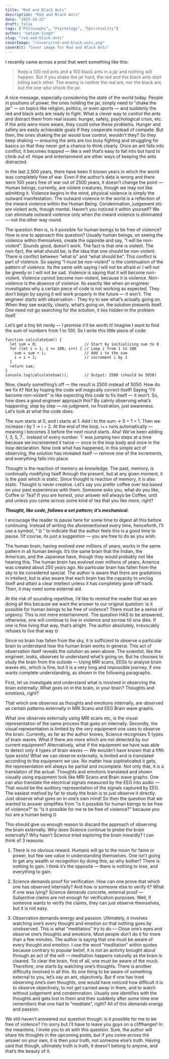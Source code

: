 ```yaml
---
title: "Red and Black Ants"
description: "Red and Black Ants"
date: "2025-10-22"
draft: false
tags: ["Philosophy", "Psychology", "Spirituality"]
author: "Satyam Singh"
slug: "red-and-black-ants"
coverImage: "/covers/red-and-black-ants.png"
coverAlt: "Cover image for Red and Black Ants"
---
```


I recently came across a post that went something like this:

> Keep a 100 red ants and a 100 black ants in a jar and nothing will happen. But if you shake the jar hard, the red and the black ants start killing each other. The enemy is neither the red ant, nor the black ant, but the one who shook the jar.

A nice message, especially considering the state of the world today. People in positions of power, the ones holding the jar, simply need to “shake the jar” — on topics like religion, politics, or even sports — and suddenly the red and black ants are ready to fight. What a clever way to control the ants and distract them from real issues: hunger, safety, psychological crisis, etc. If the ants were more aware, they could solve these problems. Hunger and safety are easily achievable goals if they cooperate instead of compete. But then, the ones shaking the jar would lose control, wouldn’t they? So they keep shaking — ensuring the ants are too busy fighting and struggling for basics so that they never get a chance to think clearly. Once an ant falls into conflict, it becomes trapped — like a well that’s easy to fall into but hard to climb out of. Hope and entertainment are other ways of keeping the ants distracted.

In the last 2,500 years, there have been 0 known years in which the world was completely free of war. Even if the author’s data is wrong and there were 100 years free of war out of 2500 years, it doesn’t change the point — Human beings, currently, are violent creatures, though we may not like admitting it. Violence begins in the mind, physical violence is simply the outward manifestation. The outward violence in the world is a reflection of the inward violence within the Human Being. Condemnation, judgement etc are violent acts, though mental. Haven’t you noticed it within yourself? We can eliminate outward violence only when the inward violence is eliminated — not the other way round.

The question then is, is it possible for human beings to be free of violence?
How is one to approach this question? Usually human beings, on seeing the violence within themselves, create the opposite and say, “I will be non-violent”. Sounds good, doesn’t work. The fact is that one is violent. The non-fact, the what should be, is the idea that one should be non-violent. There is conflict between “what is” and “what should be”. This conflict is part of violence. So saying “I must be non-violent” is the continuation of the pattern of violence. Its the same with saying I will not be afraid or I will not be greedy or I will not be sad. Violence is saying that it will become non-violent. Violence cannot become non-violent, because it is violence. Non-violence is the absence of violence. Its exactly like when an engineer investigates why a certain piece of code is not working as expected. They don’t begin by saying it will work properly in the future — it won’t. The engineer starts with observation - They try to see what’s actually going on. When they see exactly, clearly, what’s going on, the solution presents itself. One need not go searching for the solution, it lies hidden in the problem itself.

Let’s get a tiny bit nerdy — I promise it’ll be worth it! Imagine I want to find the sum of numbers from 1 to 100. So I write this little piece of code:
```
function calculateSum() {
  let sum = 0;                     // Start by initializing sum to 0
  for (let i = 1; i <= 100; i++) { // Loop i from 1 to 100
    sum = sum + i;                 // Add i to the sum 
    i = i + 1;                     // increment i by 1
  }
  return sum;
}
console.log(calculateSum());       // Output: 2500 (should be 5050)
```
Now, clearly something’s off — the result is 2500 instead of 5050. How do we fix it? Not by hoping the code will magically correct itself! Saying “I’ll become non-violent” is like expecting this code to fix itself — it won’t. So, how does a good engineer approach this? By calmly observing what’s happening, step by step — no judgment, no frustration, just awareness. Let’s look at what the code does:

The sum starts at 0, and i starts at 1.
Add i to the sum → 0 + 1 = 1.
Then we increase i by 1 → i = 2.
At the end of the loop, i++ runs automatically — meaning i becomes 3 before the next round starts.
Aha! We’ve been adding 1, 3, 5, 7… instead of every number. ‘i’ was jumping two steps at a time because we incremented it twice — once in the loop body and once in the loop declaration. Now look what has happened, in this simple act of observing, the solution has revealed itself — remove one of the increments, and everything falls into place.

Thought is the reaction of memory as knowledge. The past, memory, is continually modifying itself through the present, but at any given moment, it is the past which is static. Since thought is reaction of memory, it is also static. Thought is never creative. Let’s say you prefer coffee over tea based on your past experiences with them. Someone asks you, what do you like, Coffee or Tea? If you are honest, your answer will always be Coffee, until and unless you come across some kind of tea that you like more, right?

***Thought, like code, follows a set pattern; it’s mechanical.***

I encourage the reader to pause here for some time to digest all this before continuing. Instead of writing the aforementioned every time, henceforth, I’ll use a symbol, “ ¤ ” to indicate that the author feels this is a good time to pause. Of course, its just a suggestion — you are free to do as you wish.

The human brain, having evolved over millions of years, works in the same pattern in all human beings. It’s the same brain that the Indian, the American, and the Japanese have, though they would probably not like hearing this. The human brain has evolved over millions of years; America was created about 250 years ago. No particular brain has fallen from the sky to be considered special. The author is aware that there are gradations in intellect, but is also aware that each brain has the capacity to unclog itself and attain a clear intellect unless it has completely gone off track. Then, it may need some external aid.

At the risk of sounding repetitive, I’d like to remind the reader that we are doing all this because we want the answer to our original question: is it possible for human beings to be free of violence?
There must be a sense of urgency. This is not mere entertainment. The question HAS to be answered, otherwise, one will continue to live in violence and sorrow till one dies. If one is fine living that way, that’s alright. The author absolutely, irrevocably refuses to live that way ¤

Since no brain has fallen from the sky, it is sufficient to observe a particular brain to understand how the human brain works in general. This act of observation itself reveals the solution as seen above. The scientist, like the engineer, looks, observes to understand what’s going on. But he chooses to study the brain from the outside — Using MRI scans, EEGs to analyse brain waves etc, which is fine, but it is a very long and impossible journey, if one wants complete understanding, as shown in the following paragraphs.

First, let us investigate and understand what is involved in observing the brain externally:
What goes on in the brain, in your brain?
Thoughts and emotions, right?

That which one observes as thoughts and emotions internally, are observed as certain patterns externally in MRI Scans and EEG Brain wave graphs.

What one observes externally using MRI scans etc, is the visual representation of the same process that goes on internally. Secondly, the visual representation is limited by the very equipment one uses to observe the brain. Currently, as far as the author knows, Science recognises 5 types of brain waves. What if there are more which are not detected by our current equipment? Alternatively, what if the equipment we have was able to detect only 4 types of brain waves — We wouldn’t have known that a fifth type exists! What we can observe externally, is limited and is translated according to the equipment we use. No matter how sophisticated it gets, the representation will always be partial and incomplete. Not only that, it is a translation of the actual. Thoughts and emotions translated and shown visually using equipment look like MRI Scans and Brain wave graphs. One can also translate the electrical signals measured by the EEG into audio — That would be the auditory representation of the signals captured by EEG. The easiest method by far to study the brain is to just observe it directly. Just observe what goes on in one’s own mind! So then the question that we wanted to answer simplifies from “is it possible for human beings to be free of violence?” to “is it possible for me to be free of violence?” because you too are a human being ¤

This should give us enough reason to discard the approach of observing the brain externally. Why does Science continue to probe the brain externally? Why hasn’t Science tried exploring the brain inwardly? I can think of 3 reasons:

1. There is no obvious reward.
Humans will go to the moon for fame or power, but few see value in understanding themselves. One isn’t going to get any wealth or recognition by doing this, so why bother? There is nothing to gain.
I think it’s the opposite — there is nothing to lose, and everything to gain.

2. Science demands proof for verification.
How can one prove that which one has observed internally? And how is someone else to verify it? What if one was lying? Science demands concrete, external proof — Subjective claims are not enough for verification purposes.
Well, if someone wants to verify the claims, they can just observe themselves, but it is not easy.

3. Observation demands energy and passion.
Ultimately, it involves watching one’s every thought and emotion so that nothing goes by unobserved. This is what “meditators” try to do — Close one’s eyes and observe one’s thoughts and emotions. Most people don’t do it for more than a few minutes. The author is saying that one must be aware of every thought and emotion. I use the word “meditation” within quotes because contrary to popular belief, it is not an activity brought about through an act of the will — meditation happens naturally as the brain is cleared. To clear the brain, first of all, one must be aware of the muck. Therefore, one starts by watching one’s thoughts. There is another difficulty involved in all this. Its one thing to be aware of something external to you, let’s say an ant, objectively. But if one has tried observing one’s own thoughts, one would have noticed how difficult it is to observe objectively, to not get carried away in them, and to watch without judgement and condemnation. Usually one identifies with the thoughts and gets lost in them and then suddenly after some time one remembers that one had to “meditate”, right? All of this demands energy and passion.

We still haven’t answered our question though: is it possible for me to be free of violence? I’m sorry but I’ll have to leave you guys on a cliffhanger! In the meantime, I invite you to sit with this question. Sure, the author will share his thoughts in the upcoming posts, but if you come across the answer on your own, it is then your truth, not someone else’s truth. Having said that though, ultimately truth is truth, it doesn’t belong to anyone, and that’s the beauty of it.

